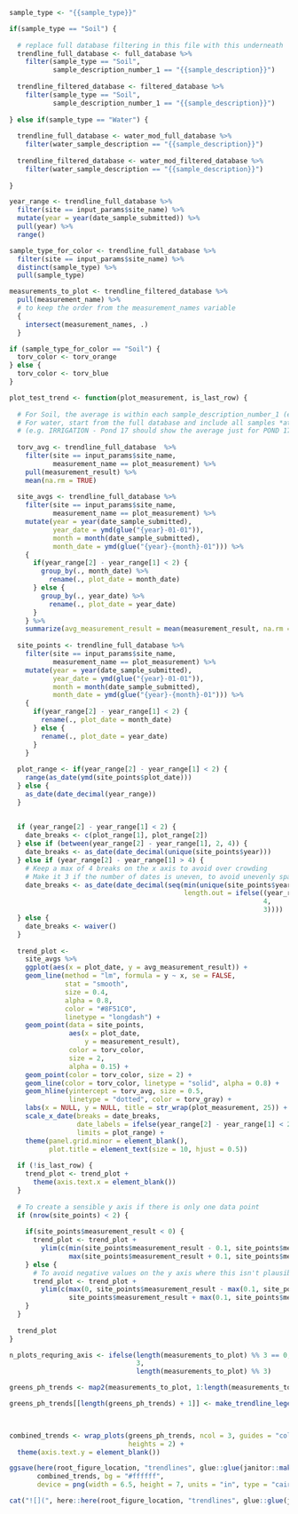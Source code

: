 

```r

sample_type <- "{{sample_type}}"

if(sample_type == "Soil") {
  
  # replace full database filtering in this file with this underneath
  trendline_full_database <- full_database %>% 
    filter(sample_type == "Soil",
           sample_description_number_1 == "{{sample_description}}")
  
  trendline_filtered_database <- filtered_database %>%
    filter(sample_type == "Soil",
           sample_description_number_1 == "{{sample_description}}")
  
} else if(sample_type == "Water") {
  
  trendline_full_database <- water_mod_full_database %>% 
    filter(water_sample_description == "{{sample_description}}")
  
  trendline_filtered_database <- water_mod_filtered_database %>% 
    filter(water_sample_description == "{{sample_description}}")
  
}

```


<!-- ```{r, results='asis'} -->

<!-- if(sample_type == "Water") { -->
<!--   cat("Note that in this plot, the \"Historic Average\" line indicates the average across all samples of the same type (e.g. all IRRIGATION sample areas) within this venue. This explains why the historic average is not necessarily the average of the dots displayed in the plot.") -->
<!-- } -->

<!-- ``` -->


```r
year_range <- trendline_full_database %>% 
  filter(site == input_params$site_name) %>%
  mutate(year = year(date_sample_submitted)) %>% 
  pull(year) %>% 
  range()

sample_type_for_color <- trendline_full_database %>% 
  filter(site == input_params$site_name) %>%
  distinct(sample_type) %>% 
  pull(sample_type)

measurements_to_plot <- trendline_filtered_database %>% 
  pull(measurement_name) %>% 
  # to keep the order from the measurement_names variable
  {
    intersect(measurement_names, .)
  }

if (sample_type_for_color == "Soil") {
  torv_color <- torv_orange
} else {
  torv_color <- torv_blue
}

plot_test_trend <- function(plot_measurement, is_last_row) {
  
  # For Soil, the average is within each sample_description_number_1 (e.g. GREEN  / TEE) across all TORV data
  # For water, start from the full database and include all samples *at that site* with the specific sample site,
  # (e.g. IRRIGATION - Pond 17 should show the average just for POND 17)
  
  torv_avg <- trendline_full_database  %>% 
    filter(site == input_params$site_name,
           measurement_name == plot_measurement) %>% 
    pull(measurement_result) %>% 
    mean(na.rm = TRUE)
  
  site_avgs <- trendline_full_database %>%
    filter(site == input_params$site_name,
           measurement_name == plot_measurement) %>% 
    mutate(year = year(date_sample_submitted),
           year_date = ymd(glue("{year}-01-01")),
           month = month(date_sample_submitted),
           month_date = ymd(glue("{year}-{month}-01"))) %>%
    {
      if(year_range[2] - year_range[1] < 2) {
        group_by(., month_date) %>%
          rename(., plot_date = month_date)
      } else {
        group_by(., year_date) %>%
          rename(., plot_date = year_date)
      }
    } %>%
    summarize(avg_measurement_result = mean(measurement_result, na.rm = TRUE), .groups = "drop")
  
  site_points <- trendline_full_database %>%
    filter(site == input_params$site_name,
           measurement_name == plot_measurement) %>% 
    mutate(year = year(date_sample_submitted),
           year_date = ymd(glue("{year}-01-01")),
           month = month(date_sample_submitted),
           month_date = ymd(glue("{year}-{month}-01"))) %>%
    {
      if(year_range[2] - year_range[1] < 2) {
        rename(., plot_date = month_date)
      } else {
        rename(., plot_date = year_date)
      }
    }
  
  plot_range <- if(year_range[2] - year_range[1] < 2) {
    range(as_date(ymd(site_points$plot_date)))
  } else { 
    as_date(date_decimal(year_range))
  }
  
  
  if (year_range[2] - year_range[1] < 2) {
    date_breaks <- c(plot_range[1], plot_range[2])
  } else if (between(year_range[2] - year_range[1], 2, 4)) {
    date_breaks <- as_date(date_decimal(unique(site_points$year)))
  } else if (year_range[2] - year_range[1] > 4) {
    # Keep a max of 4 breaks on the x axis to avoid over crowding
    # Make it 3 if the number of dates is uneven, to avoid unevenly spaced year labels on axis
    date_breaks <- as_date(date_decimal(seq(min(unique(site_points$year)), max(unique(site_points$year)), 
                                            length.out = ifelse((year_range[2] - year_range[1]) %% 2 == 0, 
                                                                4, 
                                                                3))))
  } else {
    date_breaks <- waiver()
  }
  
  trend_plot <- 
    site_avgs %>%
    ggplot(aes(x = plot_date, y = avg_measurement_result)) +
    geom_line(method = "lm", formula = y ~ x, se = FALSE, 
              stat = "smooth", 
              size = 0.4, 
              alpha = 0.8,
              color = "#8F51C0", 
              linetype = "longdash") +
    geom_point(data = site_points,
               aes(x = plot_date,
                   y = measurement_result),
               color = torv_color,
               size = 2,
               alpha = 0.15) +
    geom_point(color = torv_color, size = 2) +
    geom_line(color = torv_color, linetype = "solid", alpha = 0.8) +
    geom_hline(yintercept = torv_avg, size = 0.5, 
               linetype = "dotted", color = torv_gray) +
    labs(x = NULL, y = NULL, title = str_wrap(plot_measurement, 25)) +
    scale_x_date(breaks = date_breaks, 
                 date_labels = ifelse(year_range[2] - year_range[1] < 2, "%b\n%Y", "%Y"), 
                 limits = plot_range) +
    theme(panel.grid.minor = element_blank(),
          plot.title = element_text(size = 10, hjust = 0.5))
  
  if (!is_last_row) {
    trend_plot <- trend_plot + 
      theme(axis.text.x = element_blank())
  }
  
  # To create a sensible y axis if there is only one data point
  if (nrow(site_points) < 2) {
    
    if(site_points$measurement_result < 0) {
      trend_plot <- trend_plot + 
        ylim(c(min(site_points$measurement_result - 0.1, site_points$measurement_result * 0.9), 
               max(site_points$measurement_result + 0.1, site_points$measurement_result * 1.1)))
    } else {
      # To avoid negative values on the y axis where this isn't plausible
      trend_plot <- trend_plot + 
        ylim(c(max(0, site_points$measurement_result - max(0.1, site_points$measurement_result * 0.1)), 
               site_points$measurement_result + max(0.1, site_points$measurement_result * 0.1)))
    }
  }
  
  trend_plot
}

n_plots_requring_axis <- ifelse(length(measurements_to_plot) %% 3 == 0,
                                3,
                                length(measurements_to_plot) %% 3)

greens_ph_trends <- map2(measurements_to_plot, 1:length(measurements_to_plot) > length(measurements_to_plot) - n_plots_requring_axis, plot_test_trend)

greens_ph_trends[[length(greens_ph_trends) + 1]] <- make_trendline_legend(main_color = torv_color,
                                                                          average_label = "Historic Average")


combined_trends <- wrap_plots(greens_ph_trends, ncol = 3, guides = "collect",
                              heights = 2) +
  theme(axis.text.y = element_blank())

ggsave(here(root_figure_location, "trendlines", glue::glue(janitor::make_clean_names("trend_plot_{{sample_type}}_{{sample_description}})"), ".png")),
       combined_trends, bg = "#ffffff",
       device = png(width = 6.5, height = 7, units = "in", type = "cairo", res = 144))

cat("![](", here::here(root_figure_location, "trendlines", glue::glue(janitor::make_clean_names("trend_plot_{{sample_type}}_{{sample_description}}"), ".png")), ")", sep = "")

```

